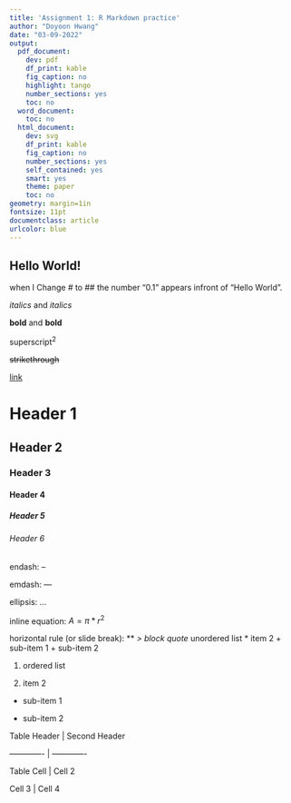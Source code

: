 ```yaml
---
title: 'Assignment 1: R Markdown practice'
author: "Doyoon Hwang"
date: "03-09-2022"
output:
  pdf_document:
    dev: pdf
    df_print: kable
    fig_caption: no
    highlight: tango
    number_sections: yes
    toc: no
  word_document:
    toc: no
  html_document:
    dev: svg
    df_print: kable
    fig_caption: no
    number_sections: yes
    self_contained: yes
    smart: yes
    theme: paper
    toc: no
geometry: margin=1in
fontsize: 11pt
documentclass: article
urlcolor: blue
---
```


<!-- Write your Markdown below this line -->

## Hello World!

when I Change # to ## the number "0.1" appears infront of "Hello World".

*italics* and _italics_

**bold** and __bold__

superscript^2^

~~strikethrough~~

[link](www.rstudio.com)

# Header 1

## Header 2

### Header 3

#### Header 4

##### Header 5

###### Header 6

endash: --

emdash: --- 

ellipsis: ...

inline equation: $A = \pi*r^{2}$ 

horizontal rule (or slide break):
***
> block quote
* unordered list
* item 2
 + sub-item 1
 + sub-item 2

1. ordered list

2. item 2

 + sub-item 1
 
 + sub-item 2
 
Table Header | Second Header

------------- | -------------

Table Cell | Cell 2

Cell 3 | Cell 4 







